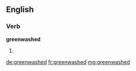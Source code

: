 ==English==

===Verb===
'''greenwashed'''

# {{past of|greenwash}}

[[de:greenwashed]]
[[fr:greenwashed]]
[[mg:greenwashed]]